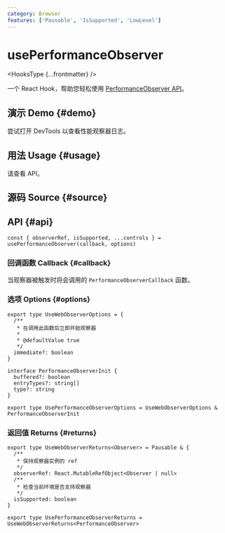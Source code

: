 ```yaml
---
category: Browser
features: ['Pausable', 'IsSupported', 'LowLevel']
---
```


# usePerformanceObserver


<HooksType {...frontmatter} />

一个 React Hook，帮助您轻松使用 [PerformanceObserver API](https://developer.mozilla.org/zh-CN/docs/Web/API/PerformanceObserver)。

## 演示 Demo \{#demo}

尝试打开 DevTools 以查看性能观察器日志。


<App />

## 用法 Usage \{#usage}

请查看 API。

## 源码 Source \{#source}


<Source />

## API \{#api}

```tsx
const { observerRef, isSupported, ...controls } = usePerformanceObserver(callback, options)
```

### 回调函数 Callback \{#callback}

当观察器被触发时将会调用的 `PerformanceObserverCallback` 函数。

### 选项 Options \{#options}

```tsx
export type UseWebObserverOptions = {
  /**
   * 在调用此函数后立即开始观察器
   *
   * @defaultValue true
   */
  immediate?: boolean
}

interface PerformanceObserverInit {
  buffered?: boolean
  entryTypes?: string[]
  type?: string
}

export type UsePerformanceObserverOptions = UseWebObserverOptions & PerformanceObserverInit
```

### 返回值 Returns \{#returns}


<Tip type="pausable" />

```tsx
export type UseWebObserverReturns<Observer> = Pausable & {
  /**
   * 保持观察器实例的 ref
   */
  observerRef: React.MutableRefObject<Observer | null>
  /**
   * 检查当前环境是否支持观察器
   */
  isSupported: boolean
}

export type UsePerformanceObserverReturns = UseWebObserverReturns<PerformanceObserver>
```
